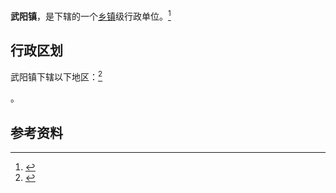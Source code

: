 {{中国乡级行政区|62/11/25/100/000}}

'''武阳镇'''，是{{PRC admin/fullname|62/11/25/100/000|3}}下辖的一个[[乡镇|乡镇]]级行政单位。<ref>{{PRC admin/ref sgc|{{PRC admin/parent|62/11/25/100/000}}}}</ref>

== 行政区划 ==

武阳镇下辖以下地区：<ref>{{PRC admin/ref sgc|62/11/25/100/000}}</ref>

{{PRC admin/children|62/11/25/100/000}}。

== 参考资料 ==

{{reflist}}

{{行政区划小作品}}
{{PRC admin/navcat|62/11/25/100/000}}